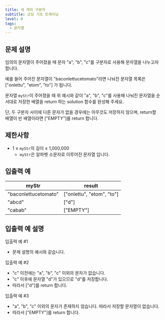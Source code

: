```yaml
---
title: 세 개의 구분자
subtitle: 코딩 기초 트레이닝
level: 0
tags:
  - 문자열
---
```


## 문제 설명

임의의 문자열이 주어졌을 때 문자 "a", "b", "c"를 구분자로 사용해 문자열을 나누고자 합니다.

예를 들어 주어진 문자열이 "baconlettucetomato"라면 나눠진 문자열 목록은 \["onlettu", "etom", "to"\] 가 됩니다.

문자열 `myStr`이 주어졌을 때 위 예시와 같이 "a", "b", "c"를 사용해 나눠진 문자열을 순서대로 저장한 배열을 return 하는 solution 함수를 완성해 주세요.

단, 두 구분자 사이에 다른 문자가 없을 경우에는 아무것도 저장하지 않으며, return할 배열이 빈 배열이라면 \["EMPTY"\]를 return 합니다.

## 제한사항

- 1 ≤ `myStr`의 길이 ≤ 1,000,000
  - `myStr`은 알파벳 소문자로 이루어진 문자열 입니다.

## 입출력 예

| myStr                | result                      |
| -------------------- | --------------------------- |
| "baconlettucetomato" | \["onlettu", "etom", "to"\] |
| "abcd"               | \["d"\]                     |
| "cabab"              | \["EMPTY"\]                 |

## 입출력 예 설명

입출력 예 #1

- 문제 설명의 예시와 같습니다.

입출력 예 #2

- "c" 이전에는 "a", "b", "c" 이외의 문자가 없습니다.
- "c" 이후에 문자열 "d"가 있으므로 "d"를 저장합니다.
- 따라서 \["d"\]를 return 합니다.

입출력 예 #3

- "a", "b", "c" 이외의 문자가 존재하지 않습니다. 따라서 저장할 문자열이 없습니다.
- 따라서 \["EMPTY"\]를 return 합니다.
